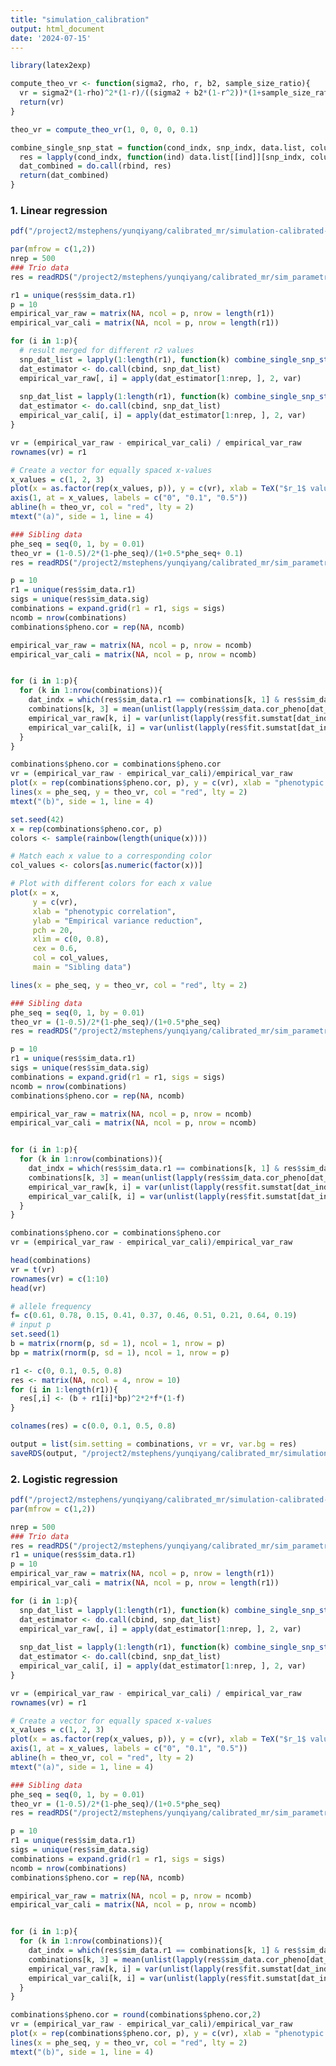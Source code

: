 ```yaml
---
title: "simulation_calibration"
output: html_document
date: '2024-07-15'
---
```


```r
library(latex2exp)
```

```r
compute_theo_vr <- function(sigma2, rho, r, b2, sample_size_ratio){
  vr = sigma2*(1-rho)^2*(1-r)/((sigma2 + b2*(1-r^2))*(1+sample_size_ratio - 2*rho))/2
  return(vr)
}

theo_vr = compute_theo_vr(1, 0, 0, 0, 0.1)
```

```r
combine_single_snp_stat = function(cond_indx, snp_indx, data.list, column_names){
  res = lapply(cond_indx, function(ind) data.list[[ind]][snp_indx, column_names])
  dat_combined = do.call(rbind, res)
  return(dat_combined)
}
```


### 1. Linear regression
```r
pdf("/project2/mstephens/yunqiyang/calibrated_mr/simulation-calibrated-mr/output/sim_calibration_lr.pdf", height = 5, width = 8)

par(mfrow = c(1,2))
nrep = 500
### Trio data
res = readRDS("/project2/mstephens/yunqiyang/calibrated_mr/sim_parametric202404/trio_linear/res.rds")

r1 = unique(res$sim_data.r1)
p = 10
empirical_var_raw = matrix(NA, ncol = p, nrow = length(r1))
empirical_var_cali = matrix(NA, ncol = p, nrow = length(r1))

for (i in 1:p){
  # result merged for different r2 values 
  snp_dat_list = lapply(1:length(r1), function(k) combine_single_snp_stat(which(res$sim_data.r1 == r1[k] & res$fit.method == "calibrated_model_T"), i, data.list = res$fit.sumstat, column_names = c("Y1.raw")))
  dat_estimator <- do.call(cbind, snp_dat_list)
  empirical_var_raw[, i] = apply(dat_estimator[1:nrep, ], 2, var)
  
  snp_dat_list = lapply(1:length(r1), function(k) combine_single_snp_stat(which(res$sim_data.r1 == r1[k] & res$fit.method == "calibrated_model_T"), i, data.list = res$fit.sumstat, column_names = c("Y1.cali")))
  dat_estimator <- do.call(cbind, snp_dat_list)
  empirical_var_cali[, i] = apply(dat_estimator[1:nrep, ], 2, var)
}

vr = (empirical_var_raw - empirical_var_cali) / empirical_var_raw
rownames(vr) = r1

# Create a vector for equally spaced x-values
x_values = c(1, 2, 3)
plot(x = as.factor(rep(x_values, p)), y = c(vr), xlab = TeX("$r_1$ value"), ylab = "Empirical variance reduction", xaxt="n", pch = 20,ylim = c(0, 1), boxwex = 0.5, main = "Trio data")
axis(1, at = x_values, labels = c("0", "0.1", "0.5"))
abline(h = theo_vr, col = "red", lty = 2)
mtext("(a)", side = 1, line = 4)

### Sibling data
phe_seq = seq(0, 1, by = 0.01)
theo_vr = (1-0.5)/2*(1-phe_seq)/(1+0.5*phe_seq+ 0.1)
res = readRDS("/project2/mstephens/yunqiyang/calibrated_mr/sim_parametric202404/sibling_linear/res.rds")

p = 10
r1 = unique(res$sim_data.r1)
sigs = unique(res$sim_data.sig)
combinations = expand.grid(r1 = r1, sigs = sigs)
ncomb = nrow(combinations)
combinations$pheno.cor = rep(NA, ncomb)

empirical_var_raw = matrix(NA, ncol = p, nrow = ncomb)
empirical_var_cali = matrix(NA, ncol = p, nrow = ncomb)


for (i in 1:p){
  for (k in 1:nrow(combinations)){
    dat_indx = which(res$sim_data.r1 == combinations[k, 1] & res$sim_data.sig == combinations[k, 2] & res$fit.method == "calibrated")
    combinations[k, 3] = mean(unlist(lapply(res$sim_data.cor_pheno[dat_indx[1:nrep]], function(x) x[1])))
    empirical_var_raw[k, i] = var(unlist(lapply(res$fit.sumstat[dat_indx[1:nrep]], function(x) x[i, "Y1.raw"])))
    empirical_var_cali[k, i] = var(unlist(lapply(res$fit.sumstat[dat_indx[1:nrep]], function(x) x[i, "Y1.cali"])))
  }
}

combinations$pheno.cor = combinations$pheno.cor
vr = (empirical_var_raw - empirical_var_cali)/empirical_var_raw
plot(x = rep(combinations$pheno.cor, p), y = c(vr), xlab = "phenotypic correlation", ylab = "Empirical variance reduction", pch = 20, xlim = c(0,0.8), cex = 0.5, main = "Sibling data")
lines(x = phe_seq, y = theo_vr, col = "red", lty = 2)
mtext("(b)", side = 1, line = 4)
```

```r
set.seed(42)  
x = rep(combinations$pheno.cor, p)
colors <- sample(rainbow(length(unique(x))))

# Match each x value to a corresponding color
col_values <- colors[as.numeric(factor(x))]

# Plot with different colors for each x value
plot(x = x, 
     y = c(vr), 
     xlab = "phenotypic correlation", 
     ylab = "Empirical variance reduction", 
     pch = 20, 
     xlim = c(0, 0.8), 
     cex = 0.6, 
     col = col_values, 
     main = "Sibling data")

lines(x = phe_seq, y = theo_vr, col = "red", lty = 2)

```


```r
### Sibling data
phe_seq = seq(0, 1, by = 0.01)
theo_vr = (1-0.5)/2*(1-phe_seq)/(1+0.5*phe_seq)
res = readRDS("/project2/mstephens/yunqiyang/calibrated_mr/sim_parametric202404/sibling_linear/res.rds")

p = 10
r1 = unique(res$sim_data.r1)
sigs = unique(res$sim_data.sig)
combinations = expand.grid(r1 = r1, sigs = sigs)
ncomb = nrow(combinations)
combinations$pheno.cor = rep(NA, ncomb)

empirical_var_raw = matrix(NA, ncol = p, nrow = ncomb)
empirical_var_cali = matrix(NA, ncol = p, nrow = ncomb)


for (i in 1:p){
  for (k in 1:nrow(combinations)){
    dat_indx = which(res$sim_data.r1 == combinations[k, 1] & res$sim_data.sig == combinations[k, 2] & res$fit.method == "calibrated")
    combinations[k, 3] = mean(unlist(lapply(res$sim_data.cor_pheno[dat_indx[1:nrep]], function(x) x[1])))
    empirical_var_raw[k, i] = var(unlist(lapply(res$fit.sumstat[dat_indx[1:nrep]], function(x) x[i, "Y1.raw"])))
    empirical_var_cali[k, i] = var(unlist(lapply(res$fit.sumstat[dat_indx[1:nrep]], function(x) x[i, "Y1.cali"])))
  }
}

combinations$pheno.cor = combinations$pheno.cor
vr = (empirical_var_raw - empirical_var_cali)/empirical_var_raw
```

```r
head(combinations)
vr = t(vr)
rownames(vr) = c(1:10)
head(vr)
```

```r
# allele frequency
f= c(0.61, 0.78, 0.15, 0.41, 0.37, 0.46, 0.51, 0.21, 0.64, 0.19)
# input p
set.seed(1)
b = matrix(rnorm(p, sd = 1), ncol = 1, nrow = p)
bp = matrix(rnorm(p, sd = 1), ncol = 1, nrow = p)

r1 <- c(0, 0.1, 0.5, 0.8)
res <- matrix(NA, ncol = 4, nrow = 10)
for (i in 1:length(r1)){
  res[,i] <- (b + r1[i]*bp)^2*2*f*(1-f)
}

colnames(res) = c(0.0, 0.1, 0.5, 0.8)
```

```r
output = list(sim.setting = combinations, vr = vr, var.bg = res)
saveRDS(output, "/project2/mstephens/yunqiyang/calibrated_mr/simulation-calibrated-mr/output/sibling_vr_check.rds")
```







### 2. Logistic regression 
```r
pdf("/project2/mstephens/yunqiyang/calibrated_mr/simulation-calibrated-mr/output/sim_calibration_logit.pdf", height = 5, width = 8)
par(mfrow = c(1,2))

nrep = 500
### Trio data
res = readRDS("/project2/mstephens/yunqiyang/calibrated_mr/sim_parametric202404/trio_logistic_cutoff1.5/res.rds")
r1 = unique(res$sim_data.r1)
p = 10
empirical_var_raw = matrix(NA, ncol = p, nrow = length(r1))
empirical_var_cali = matrix(NA, ncol = p, nrow = length(r1))

for (i in 1:p){
  snp_dat_list = lapply(1:length(r1), function(k) combine_single_snp_stat(which(res$sim_data.r1 == r1[k] & res$fit.method == "calibrated"), i, data.list = res$fit.sumstat, column_names = c("Y1.raw")))
  dat_estimator <- do.call(cbind, snp_dat_list)
  empirical_var_raw[, i] = apply(dat_estimator[1:nrep, ], 2, var)
  
  snp_dat_list = lapply(1:length(r1), function(k) combine_single_snp_stat(which(res$sim_data.r1 == r1[k] & res$fit.method == "calibrated"), i, data.list = res$fit.sumstat, column_names = c("Y1.cali")))
  dat_estimator <- do.call(cbind, snp_dat_list)
  empirical_var_cali[, i] = apply(dat_estimator[1:nrep, ], 2, var)
}

vr = (empirical_var_raw - empirical_var_cali) / empirical_var_raw
rownames(vr) = r1

# Create a vector for equally spaced x-values
x_values = c(1, 2, 3)
plot(x = as.factor(rep(x_values, p)), y = c(vr), xlab = TeX("$r_1$ value"), ylab = "Empirical variance reduction", xaxt="n", pch = 20,ylim = c(0, 1), boxwex = 0.5, main = "Trio data")
axis(1, at = x_values, labels = c("0", "0.1", "0.5"))
abline(h = theo_vr, col = "red", lty = 2)
mtext("(a)", side = 1, line = 4)

### Sibling data
phe_seq = seq(0, 1, by = 0.01)
theo_vr = (1-0.5)/2*(1-phe_seq)/(1+0.5*phe_seq)
res = readRDS("/project2/mstephens/yunqiyang/calibrated_mr/sim_parametric202404/sibling_logistic_cutoff1.5/res.rds")

p = 10
r1 = unique(res$sim_data.r1)
sigs = unique(res$sim_data.sig)
combinations = expand.grid(r1 = r1, sigs = sigs)
ncomb = nrow(combinations)
combinations$pheno.cor = rep(NA, ncomb)

empirical_var_raw = matrix(NA, ncol = p, nrow = ncomb)
empirical_var_cali = matrix(NA, ncol = p, nrow = ncomb)


for (i in 1:p){
  for (k in 1:nrow(combinations)){
    dat_indx = which(res$sim_data.r1 == combinations[k, 1] & res$sim_data.sig == combinations[k, 2] & res$fit.method == "calibrated")
    combinations[k, 3] = mean(unlist(lapply(res$sim_data.cor_pheno[dat_indx[1:nrep]], function(x) x[1])))
    empirical_var_raw[k, i] = var(unlist(lapply(res$fit.sumstat[dat_indx[1:nrep]], function(x) x[i, "Y1.raw"])))
    empirical_var_cali[k, i] = var(unlist(lapply(res$fit.sumstat[dat_indx[1:nrep]], function(x) x[i, "Y1.cali"])))
  }
}

combinations$pheno.cor = round(combinations$pheno.cor,2)
vr = (empirical_var_raw - empirical_var_cali)/empirical_var_raw
plot(x = rep(combinations$pheno.cor, p), y = c(vr), xlab = "phenotypic correlation", ylab = "Empirical variance reduction", pch = 20, xlim = c(0,0.8), cex = 0.6, main = "Sibling data")
lines(x = phe_seq, y = theo_vr, col = "red", lty = 2)
mtext("(b)", side = 1, line = 4)
```

